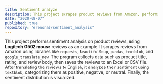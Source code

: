 ```yaml
---
title: Sentiment analyze
description: This project scrapes product reviews from Amazon, performs sentiment analysis using `textblob`, and categorizes them as positive, negative, or neutral. It then saves the reviews in a file, translates them to English, and visualizes the sentiment distribution.
date: "2020-08-07"
published: true
repository: "erenonal/sentiment_analysis"
---
```


This project performs sentiment analysis on product reviews, using **Logitech G502 mouse** reviews as an example. It scrapes reviews from Amazon using libraries like `requests`, `BeautifulSoup`, `pandas`, `textblob`, and `google_translate_new`. The program collects data such as product title, rating, and review body, then saves the reviews to an Excel or CSV file. After translating the reviews to English, it analyzes their sentiment using `textblob`, categorizing them as positive, negative, or neutral. Finally, the sentiment distribution is visualized.
